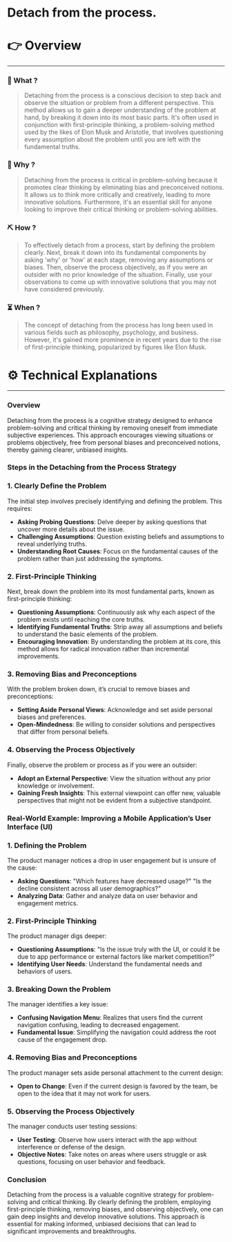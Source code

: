 # Detach from the process.


# 👉 Overview

---

### 👀 What ?

> Detaching from the process is a conscious decision to step back and observe the situation or problem from a different perspective. This method allows us to gain a deeper understanding of the problem at hand, by breaking it down into its most basic parts. It's often used in conjunction with first-principle thinking, a problem-solving method used by the likes of Elon Musk and Aristotle, that involves questioning every assumption about the problem until you are left with the fundamental truths.
> 

### 🧐 Why ?

> Detaching from the process is critical in problem-solving because it promotes clear thinking by eliminating bias and preconceived notions. It allows us to think more critically and creatively, leading to more innovative solutions. Furthermore, it's an essential skill for anyone looking to improve their critical thinking or problem-solving abilities.
> 

### ⛏️ How ?

> To effectively detach from a process, start by defining the problem clearly. Next, break it down into its fundamental components by asking 'why' or 'how' at each stage, removing any assumptions or biases. Then, observe the process objectively, as if you were an outsider with no prior knowledge of the situation. Finally, use your observations to come up with innovative solutions that you may not have considered previously.
> 

### ⏳ When ?

> The concept of detaching from the process has long been used in various fields such as philosophy, psychology, and business. However, it's gained more prominence in recent years due to the rise of first-principle thinking, popularized by figures like Elon Musk.
> 

# ⚙️ Technical Explanations

---

### Overview

Detaching from the process is a cognitive strategy designed to enhance problem-solving and critical thinking by removing oneself from immediate subjective experiences. This approach encourages viewing situations or problems objectively, free from personal biases and preconceived notions, thereby gaining clearer, unbiased insights.

### Steps in the Detaching from the Process Strategy

### 1. Clearly Define the Problem

The initial step involves precisely identifying and defining the problem. This requires:

- **Asking Probing Questions**: Delve deeper by asking questions that uncover more details about the issue.
- **Challenging Assumptions**: Question existing beliefs and assumptions to reveal underlying truths.
- **Understanding Root Causes**: Focus on the fundamental causes of the problem rather than just addressing the symptoms.

### 2. First-Principle Thinking

Next, break down the problem into its most fundamental parts, known as first-principle thinking:

- **Questioning Assumptions**: Continuously ask why each aspect of the problem exists until reaching the core truths.
- **Identifying Fundamental Truths**: Strip away all assumptions and beliefs to understand the basic elements of the problem.
- **Encouraging Innovation**: By understanding the problem at its core, this method allows for radical innovation rather than incremental improvements.

### 3. Removing Bias and Preconceptions

With the problem broken down, it’s crucial to remove biases and preconceptions:

- **Setting Aside Personal Views**: Acknowledge and set aside personal biases and preferences.
- **Open-Mindedness**: Be willing to consider solutions and perspectives that differ from personal beliefs.

### 4. Observing the Process Objectively

Finally, observe the problem or process as if you were an outsider:

- **Adopt an External Perspective**: View the situation without any prior knowledge or involvement.
- **Gaining Fresh Insights**: This external viewpoint can offer new, valuable perspectives that might not be evident from a subjective standpoint.

### Real-World Example: Improving a Mobile Application’s User Interface (UI)

### 1. Defining the Problem

The product manager notices a drop in user engagement but is unsure of the cause:

- **Asking Questions**: "Which features have decreased usage?" "Is the decline consistent across all user demographics?"
- **Analyzing Data**: Gather and analyze data on user behavior and engagement metrics.

### 2. First-Principle Thinking

The product manager digs deeper:

- **Questioning Assumptions**: "Is the issue truly with the UI, or could it be due to app performance or external factors like market competition?"
- **Identifying User Needs**: Understand the fundamental needs and behaviors of users.

### 3. Breaking Down the Problem

The manager identifies a key issue:

- **Confusing Navigation Menu**: Realizes that users find the current navigation confusing, leading to decreased engagement.
- **Fundamental Issue**: Simplifying the navigation could address the root cause of the engagement drop.

### 4. Removing Bias and Preconceptions

The product manager sets aside personal attachment to the current design:

- **Open to Change**: Even if the current design is favored by the team, be open to the idea that it may not work for users.

### 5. Observing the Process Objectively

The manager conducts user testing sessions:

- **User Testing**: Observe how users interact with the app without interference or defense of the design.
- **Objective Notes**: Take notes on areas where users struggle or ask questions, focusing on user behavior and feedback.

### Conclusion

Detaching from the process is a valuable cognitive strategy for problem-solving and critical thinking. By clearly defining the problem, employing first-principle thinking, removing biases, and observing objectively, one can gain deep insights and develop innovative solutions. This approach is essential for making informed, unbiased decisions that can lead to significant improvements and breakthroughs.
